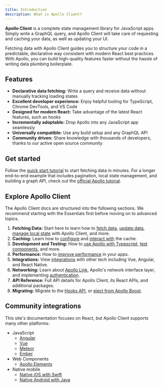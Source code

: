 ```yaml
---
title: Introduction
description: What is Apollo Client?
---
```


**Apollo Client** is a complete state management library for JavaScript apps. Simply write a GraphQL query, and Apollo Client will take care of requesting and caching your data, as well as updating your UI.

Fetching data with Apollo Client guides you to structure your code in a predictable, declarative way consistent with modern React best practices. With Apollo, you can build high-quality features faster without the hassle of writing data plumbing boilerplate.

## Features

- **Declarative data fetching:** Write a query and receive data without manually tracking loading states
- **Excellent developer experience:** Enjoy helpful tooling for TypeScript, Chrome DevTools, and VS Code
- **Designed for modern React:** Take advantage of the latest React features, such as hooks
- **Incrementally adoptable:** Drop Apollo into any JavaScript app seamlessly
- **Universally compatible:** Use any build setup and any GraphQL API
- **Community driven:** Share knowledge with thousands of developers, thanks to our active open source community

## Get started

Follow the [quick start tutorial](/get-started/) to start fetching data in minutes. For a longer end-to-end example that includes pagination, local state management, and building a graph API, check out the [official Apollo tutorial](https://www.apollographql.com/docs/tutorial/introduction/).

## Explore Apollo Client

The Apollo Client docs are structured into the following sections. We recommend starting with the Essentials first before moving on to advanced topics.

1. **Fetching Data:** Start here to learn how to [fetch data](/queries/), [update data](/mutations/), [manage local state](/local-state/) with Apollo Client, and more.
2. **Caching:** Learn how to [configure](/cache-configuration/) and [interact with](/cache-interaction/) the cache.
3. **Development and Testing:** How to [use Apollo with Typescript](/development-testing/static-typing/), [test components](/development-testing/testing/), and more.
4. **Performance:** How to [improve performance](/performance/performance/) in your apps.
5. **Integrations:** View [integrations](/integrations/integrations/) with other tech including Vue, Angular, and React Native.
6. **Networking:** Learn about [Apollo Link](/networking/networking-layer/), Apollo's network interface layer, and implementing [authentication](/networking/authentication/).
7. **API Reference:** Full API details for Apollo Client, its React APIs, and additional packages.
8. **Migrating:** Migrate to the [Hooks API](/migrating/hooks-migration/), or [eject from Apollo Boost](/migrating/boost-migration/).

## Community integrations

This site's documentation focuses on React, but Apollo Client supports many other platforms:

- JavaScript
  - [Angular](https://www.apollographql.com/docs/angular)
  - [Vue](/integrations/integrations/#vue)
  - [Meteor](/integrations/meteor/)
  - [Ember](/integrations/integrations/#ember)
- Web Components
  - [Apollo Elements](/integrations/integrations/#web-components)
- Native mobile
  - [Native iOS with Swift](https://www.apollographql.com/docs/ios)
  - [Native Android with Java](https://www.apollographql.com/docs/android)
